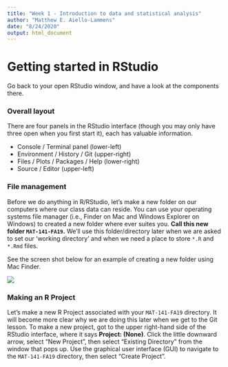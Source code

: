 ```yaml
---
title: "Week 1 - Introduction to data and statistical analysis"
author: "Matthew E. Aiello-Lammens"
date: "8/24/2020"
output: html_document
---
```


# Getting started in RStudio

Go back to your open RStudio window, and have a look at the components there.

### Overall layout

There are four panels in the RStudio interface (though you may only have three open when you first start it), each has valuable information.

* Console / Terminal panel (lower-left)
* Environment / History / Git (upper-right)
* Files / Plots / Packages / Help (lower-right)
* Source / Editor (upper-left)

### File management

Before we do anything in R/RStudio, let's make a new folder on our computers where our class data can reside.
You can use your operating systems file manager (i.e., Finder on Mac and Windows Explorer on Windows) to created a new folder where ever suites you. 
**Call this new folder `MAT-141-FA19`.**
We'll use this folder/directory later when we are asked to set our 'working directory' and when we need a place to store `*.R` and `*.Rmd` files.

See the screen shot below for an example of creating a new folder using Mac Finder.

![](New-Folder.png)

### Making an R Project

Let's make a new R Project associated with your `MAT-141-FA19` directory. 
It will become more clear why we are doing this later when we get to the Git lesson.
To make a new project, got to the upper right-hand side of the RStudio interface, where it says **Project: (None)**.
Click the little downward arrow, select "New Project", then select "Existing Directory" from the window that pops up. 
Use the graphical user interface (GUI) to navigate to the `MAT-141-FA19` directory, then select "Create Project".
